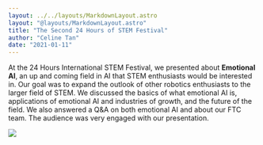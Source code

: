 ```yaml
---
layout: ../../layouts/MarkdownLayout.astro
layout: "@layouts/MarkdownLayout.astro"
title: "The Second 24 Hours of STEM Festival"
author: "Celine Tan"
date: "2021-01-11"
---
```


At the 24 Hours International STEM Festival, we presented about **Emotional AI**, an up and coming field in AI that STEM enthusiasts would be interested in. Our goal was to expand the outlook of other robotics enthusiasts to the larger field of STEM. We discussed the basics of what emotional AI is, applications of emotional AI and industries of growth, and the future of the field. We also answered a Q&A on both emotional AI and about our FTC team. The audience was very engaged with our presentation.

![](https://lh4.googleusercontent.com/Pl5zjGmwjPFFk0xpGgP-t207yQs4ppXxkNoZMMlYijsKXCC38zMeECEOT14AtWpb6Vw-OedGwa-QVpvRbjJeUba0TA-BWGgf8_yAwMZftPs-OAwsqbZwbXU2I8CY9pfgLAuweCjc=s0)
